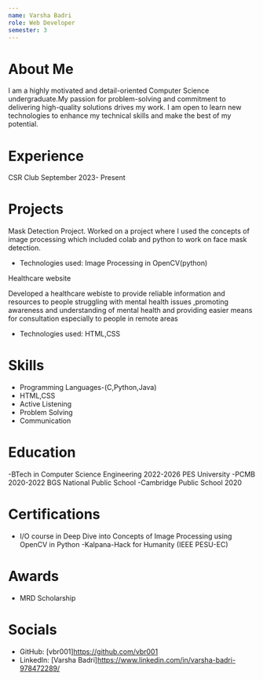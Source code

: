 ```yaml
---
name: Varsha Badri
role: Web Developer
semester: 3
---
```


# About Me

I am a highly motivated and detail-oriented Computer Science undergraduate.My passion for problem-solving and commitment to delivering high-quality solutions drives my work. 
I am open to learn new technologies to enhance my technical skills and make the best of my potential. 

# Experience

CSR Club     September 2023- Present

# Projects

 Mask Detection Project.
 Worked on a project where I used the concepts of image processing which included colab and python to work on face mask detection.
- Technologies used: Image Processing in OpenCV(python)


Healthcare website

Developed a healthcare webiste to provide reliable information and resources to people struggling with mental health issues ,promoting awareness and understanding of mental health and providing easier means for consultation especially to people in remote areas

- Technologies used: HTML,CSS


# Skills

- Programming Languages-(C,Python,Java)
- HTML,CSS
- Active Listening
- Problem Solving
- Communication

# Education

-BTech in Computer Science Engineering  2022-2026
PES University
-PCMB 2020-2022
BGS National Public School 
-Cambridge Public School  2020


# Certifications

- I/O course in Deep Dive into Concepts of Image Processing using OpenCV in Python
-Kalpana-Hack for Humanity (IEEE PESU-EC)

# Awards

- MRD Scholarship
# Socials

- GitHub: [vbr001]https://github.com/vbr001
- LinkedIn: [Varsha Badri]https://www.linkedin.com/in/varsha-badri-978472289/
